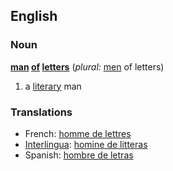 ==English==
===Noun===
'''[[man]] [[of]] [[letter]]s''' (''plural:'' [[men]] of letters)
# a [[literary]] man

=== Translations ===
*French: [[homme de lettres]]
*[[Interlingua]]: [[homine de litteras]]
*Spanish: [[hombre de letras]]